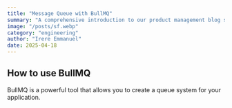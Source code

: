 ```yaml
---
title: "Message Queue with BullMQ"
summary: "A comprehensive introduction to our product management blog series"
image: "/posts/sf.webp"
category: "engineering"
author: "Irere Emmanuel"
date: 2025-04-18
---
```


## How to use BullMQ

BullMQ is a powerful tool that allows you to create a queue system for your application.

